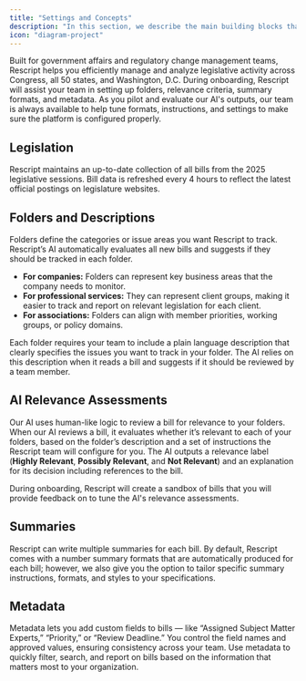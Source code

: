 ```yaml
---
title: "Settings and Concepts"
description: "In this section, we describe the main building blocks that power Rescript's Bill Tracking and Analysis feature."
icon: "diagram-project"
---
```


Built for government affairs and regulatory change management teams, Rescript helps you efficiently manage and analyze legislative activity across Congress, all 50 states, and Washington, D.C. During onboarding, Rescript will assist your team in setting up folders, relevance criteria, summary formats, and metadata. As you pilot and evaluate our AI's outputs, our team is always available to help tune formats, instructions, and settings to make sure the platform is configured properly.

## **Legislation**

Rescript maintains an up-to-date collection of all bills from the 2025 legislative sessions. Bill data is refreshed every 4 hours to reflect the latest official postings on legislature websites.

## **Folders and Descriptions**

Folders define the categories or issue areas you want Rescript to track. Rescript’s AI automatically evaluates all new bills and suggests if they should be tracked in each folder. 

- **For companies:** Folders can represent key business areas that the company needs to monitor.
- **For professional services:** They can represent client groups, making it easier to track and report on relevant legislation for each client.
- **For associations:** Folders can align with member priorities, working groups, or policy domains.

Each folder requires your team to include a plain language description that clearly specifies the issues you want to track in your folder. The AI relies on this description when it reads a bill and suggests if it should be reviewed by a team member.

## **AI Relevance Assessments**

Our AI uses human-like logic to review a bill for relevance to your folders. When our AI reviews a bill, it evaluates whether it’s relevant to each of your folders, based on the folder’s description and a set of instructions the Rescript team will configure for you. The AI outputs a relevance label (**Highly Relevant**, **Possibly Relevant**, and **Not Relevant**) and an explanation for its decision including references to the bill.

During onboarding, Rescript will create a sandbox of bills that you will provide feedback on to tune the AI's relevance assessments.

## **Summaries**

Rescript can write multiple summaries for each bill. By default, Rescript comes with a number summary formats that are automatically produced for each bill; however, we also give you the option to tailor specific summary instructions, formats, and styles to your specifications. 

## **Metadata**

Metadata lets you add custom fields to bills — like “Assigned Subject Matter Experts,” “Priority,” or “Review Deadline.” You control the field names and approved values, ensuring consistency across your team. Use metadata to quickly filter, search, and report on bills based on the information that matters most to your organization.